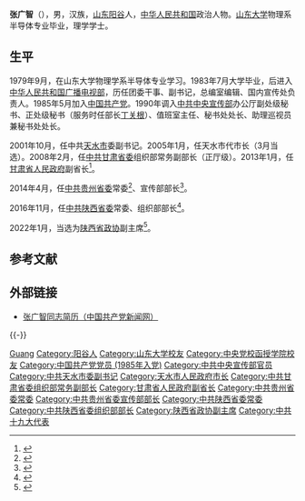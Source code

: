 {{about|1961年出生的官员|同名人物|张广智}}

'''张广智'''（{{bd|1961年|8月||catIdx=Zhang张}}），男，汉族，[[山东省|山东]][[阳谷县|阳谷]]人，[[中华人民共和国|中华人民共和国]]政治人物。[[山东大学|山东大学]]物理系半导体专业毕业，理学学士。

== 生平 ==
1979年9月，在山东大学物理学系半导体专业学习。1983年7月大学毕业，后进入[[中华人民共和国广播电影电视部|中华人民共和国广播电视部]]，历任团委干事、副书记，总编室编辑、国内宣传处负责人。1985年5月加入[[中国共产党|中国共产党]]。1990年调入[[中共中央宣传部|中共中央宣传部]]办公厅副处级秘书、正处级秘书（服务时任部长[[丁关根|丁关根]]）、值班室主任、秘书处处长、助理巡视员兼秘书处处长。

2001年10月，任中共[[天水市|天水市]]委副书记。2005年1月，任天水市代市长（3月当选）。2008年2月，任[[中国共产党甘肃省委员会|中共甘肃省委]]组织部常务副部长（正厅级）。2013年1月，任[[甘肃省人民政府|甘肃省人民政府]]副省长<ref>{{cite web|title=王三运当选甘肃省人大常委会主任 刘伟平当选甘肃省省长|url=http://news.xinhuanet.com/politics/2013-01/29/c_114542135.htm|accessdate=2013-01-29|publisher=新华网|archive-date=2017-05-12|archive-url=https://web.archive.org/web/20170512080626/http://news.xinhuanet.com/politics/2013-01/29/c_114542135.htm|dead-url=no}}</ref>。

2014年4月，任[[中国共产党贵州省委员会|中共贵州省委]]常委<ref>{{cite web|title=张广智、王盛槐、王晓光任贵州省委常委|url=http://news.xinhuanet.com/renshi/2014-05/06/c_126466332.htm|accessdate=2014-05-06|publisher=新华网|archive-date=2016-11-15|archive-url=https://web.archive.org/web/20161115070706/http://news.xinhuanet.com/renshi/2014-05/06/c_126466332.htm|dead-url=no}}</ref>、宣传部部长<ref>{{cite web|title=原甘肃副省长张广智任贵州省宣传部长|url=http://www.chinanews.com/gn/2014/05-06/6136743.shtml|accessdate=2014-05-06|publisher=中国新闻网|archive-date=2021-05-22|archive-url=https://web.archive.org/web/20210522141440/http://www.chinanews.com/gn/2014/05-06/6136743.shtml|dead-url=no}}</ref>。

2016年11月，任[[中国共产党陕西省委员会|中共陕西省委]]常委、组织部部长<ref>{{cite web|title=贵州省委常委、宣传部长张广智转任陕西省委常委、组织部部长|url=http://www.thepaper.cn/newsDetail_forward_1560917|accessdate=2016-11-15|publisher=澎湃新闻|archive-date=2021-05-22|archive-url=https://web.archive.org/web/20210522141436/http://www.thepaper.cn/newsDetail_forward_1560917|dead-url=no}}</ref>。

2022年1月，当选为[[中国人民政治协商会议陕西省委员会|陕西省政协]]副主席<ref>{{Cite web|title=徐新荣当选陕西省政协主席|url=https://www.thepaper.cn/newsDetail_forward_16373149|access-date=2022-01-20|publisher=澎湃新闻|archive-date=2022-01-20|archive-url=https://web.archive.org/web/20220120100608/https://www.thepaper.cn/newsDetail_forward_16373149|dead-url=no}}</ref>。

== 参考文献 ==
{{Reflist|30em}}

== 外部链接 ==
* [http://cpc.people.com.cn/n/2014/0506/c123806-24981965.html 张广智同志简历（中国共产党新闻网）] {{Wayback|url=http://cpc.people.com.cn/n/2014/0506/c123806-24981965.html |date=20210522141520 }}

{{-}}
{{start box}}
{{s-ppo|cpc}}
{{s-before|[[毛万春|毛万春]]}}
{{s-title|[[中国共产党陕西省委员会|中国共产党陕西省委员会]]组织部部长|2016年11月－2022年1月}}
{{s-after|[[程福波|程福波]]}}
{{s-before|[[喻红秋|喻红秋]]}}
{{s-title|[[中国共产党贵州省委员会|中国共产党贵州省委员会]]宣传部部长|2014年5月－2016年11月}}
{{s-after|[[慕德贵|慕德贵]]}}
{{s-gov|prc}}
{{s-before|[[赵春|赵春]]}}
{{s-title|[[天水市人民政府|天水市人民政府]]市长|2005年1月－2008年3月}}
{{s-after|[[李文卿_(1960年)|李文卿]]}}
{{end box}}
{{陕西省领导人}}

{{Authority control}}
{{DEFAULTSORT:Zhang张}}
[[Category:张姓|Guang]]
[[Category:阳谷人|Category:阳谷人]]
[[Category:山东大学校友|Category:山东大学校友]]
[[Category:中央党校函授学院校友|Category:中央党校函授学院校友]]
[[Category:中国共产党党员_(1985年入党)|Category:中国共产党党员 (1985年入党)]]
[[Category:中共中央宣传部官员|Category:中共中央宣传部官员]]
[[Category:中共天水市委副书记|Category:中共天水市委副书记]]
[[Category:天水市人民政府市长|Category:天水市人民政府市长]]
[[Category:中共甘肃省委组织部常务副部长|Category:中共甘肃省委组织部常务副部长]]
[[Category:甘肃省人民政府副省长|Category:甘肃省人民政府副省长]]
[[Category:中共贵州省委常委|Category:中共贵州省委常委]]
[[Category:中共贵州省委宣传部部长|Category:中共贵州省委宣传部部长]]
[[Category:中共陕西省委常委|Category:中共陕西省委常委]]
[[Category:中共陕西省委组织部部长|Category:中共陕西省委组织部部长]]
[[Category:陕西省政协副主席|Category:陕西省政协副主席]]
[[Category:中共十九大代表|Category:中共十九大代表]]